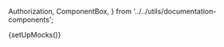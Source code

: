   Authorization,
  ComponentBox,
} from '../../utils/documentation-components';

{setUpMocks()}

<Meta
  title="Merchant Tools/Payout Details"
  Components="justifi-payout-details"
  of={JustifiPayoutDetails}
/>

<Title />

---

Component to display detailed information about a specific payout.

# Index

---

- [Props and methods](#props-and-methods)
- [Authorization](#authorization)
- [Example usage](#example-usage)

# Props and methods

---

<ArgTypes exclude={['Theme']} />

# Authorization

---

<Authorization
  actions={['read', 'write']}
  entity="account"
  identification="account_id"
/>

# Example Usage

---

<ComponentBox>
  <justifi-payout-details payout-id="123" auth-token="123abc" />
</ComponentBox>

---

<Source dark language="html" code={codeExampleFull} />
